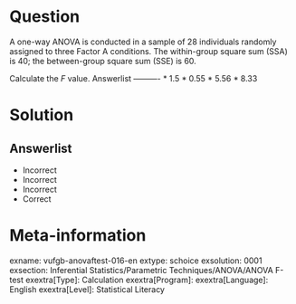 Question
========

A one-way ANOVA is conducted in a sample of 28 individuals randomly assigned to three Factor A conditions. The within-group square sum (SSA) is 40; the between-group square sum (SSE) is 60.

Calculate the *F* value. 
Answerlist
----------
* 1.5
* 0.55
* 5.56
* 8.33

Solution
========

Answerlist
----------
* Incorrect
* Incorrect
* Incorrect
* Correct

Meta-information
================
exname: vufgb-anovaftest-016-en
extype: schoice
exsolution: 0001
exsection: Inferential Statistics/Parametric Techniques/ANOVA/ANOVA F-test
exextra[Type]: Calculation
exextra[Program]: 
exextra[Language]: English
exextra[Level]: Statistical Literacy
